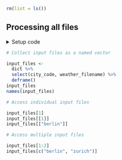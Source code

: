 ```r
rm(list = ls())
```


## Processing all files

<details><summary>Setup code</summary>
```r
### Processing all files

```
```r
library(tidyverse)
library(here)

dict <- readxl::read_excel(here("data/cities.xlsx"))
```
</details>


```r
# Collect input files as a named vector
```
```r
input_files <-
  dict %>%
  select(city_code, weather_filename) %>%
  deframe()
input_files
names(input_files)
```


```r
# Access individual input files
```
```r
input_files[1]
input_files[[1]]
input_files[["berlin"]]
```


```r
# Access multiple input files
```
```r
input_files[1:2]
input_files[c("berlin", "zurich")]
```
